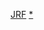 <noinclude>{{Notice|對於停止使用的車輛型號，請只在有[[Wikipedia:可供查證|可供查證]]的資料表明其全部車輛均已除籍時才列舉在下方「過往使用車輛」子列表中。}}</noinclude>
{{Navbox with collapsible groups
|name=JR貨物的車輛
|state=collapsed
|title=[[File:JR logo (freight).svg|30px]] [[日本貨物鐵道]]（JR貨物）的[[鐵路車輛|車輛]]
|titlestyle = border-left:solid 3em #2d86bd; border-right:solid 3em #2d86bd; background-color:#eee;
|listclass = hlist
|groupstyle = background:silver; font-weight:bold;
|group1 = 現役車輛
|list1 = {{Navbox subgroup
|group1 = [[電力機車]]
|list1 = {{Navbox subgroup
|group1 = 直流用
|list1 = [[日本國鐵EF64型電力機車|EF64型]] – [[日本國鐵EF65型電力機車|EF65型]] – [[日本國鐵EF66型電力機車|EF66型]] – [[日本國鐵EF67型電力機車|EF67型]] – 
 [[JR貨物EF210型電力機車|EF210型]] – [[JR貨物EH200型電力機車|EH200型]]
|group2 = 交流用
|list2 = [[日本國鐵ED75型電力機車|ED75型]] – [[日本國鐵ED76型電力機車|ED76型]] – [[JR貨物EH800型電力機車|EH800型]] 
|group3 = 交直兩用
|list3 = [[日本國鐵EF81型電力機車|EF81型]] – [[JR貨物EF510型電力機車|EF510型]] – [[JR貨物EH500型電力機車|EH500型]]}}
|group2 =[[柴油機車]]
|list2 = [[日本國鐵DD51型柴油機車|DD51型]] – [[日本國鐵DE10型柴油機車|DE10型]] – [[日本國鐵DE11型柴油機車|DE11型]] – [[JR貨物DF200型柴油機車|DF200型]]
|group3 = 混合動力機車
|list3 = [[JR貨物HD300型油電混合機車|HD300型]]
|group4 = [[電力動車組]]
|list4 = [[JR貨物M250系電力動車組|M250系]]
|group5 = [[貨車]]
|list5 = [[日本國鐵Wamu80000型貨車|<span lang="ja">ワム</span>80000型]] – [[日本國鐵Tora45000型貨車|<span lang="ja">トラ</span>45000型]] – [[日本國鐵Tora25000型貨車|<span lang="ja">トラ</span>25000型]] – [[日本國鐵Chi1000型貨車|<span lang="ja">チ</span>1000型]] – [[日本國鐵Kura9000型貨車|<span lang="ja">チサ</span>9000型]] – [[日本國鐵Chiki5200型貨車|<span lang="ja">チキ</span>5200型]] – [[日本國鐵Chiki5500型貨車 (二代)|<span lang="ja">チキ</span>5500型]] – [[日本國鐵Chiki6000型貨車|<span lang="ja">チキ</span>6000型]] – [[日本國鐵Chiki7000型貨車|<span lang="ja">チキ</span>7000型]] – [[JR貨物Koki71型貨車|<span lang="ja">コキ</span>71型]] – [[JR貨物Koki72型貨車|<span lang="ja">コキ</span>72型]] – [[JR貨物Koki100系貨車|<span lang="ja">コキ</span>100型 – <span lang="ja">コキ</span>101型 – <span lang="ja">コキ</span>102型 – <span lang="ja">コキ</span>103型 – <span lang="ja">コキ</span>104型 – <span lang="ja">コキ</span>105型 – <span lang="ja">コキ</span>106型 – <span lang="ja">コキ</span>107型 – <span lang="ja">コキ</span>110型]] – [[JR貨物Koki200型貨車|<span lang="ja">コキ</span>200型]] – [[日本國鐵Koki5500型貨車|<span lang="ja">コキ</span>5500型]] – [[日本國鐵Koki50000型貨車|<span lang="ja">コキ</span>50000型]] – [[日本國鐵Shiki180型貨車 (二代)|<span lang="ja">シキ</span>180型]] – [[日本國鐵Shiki550型貨車|<span lang="ja">シキ</span>550型]] – [[日本國鐵Shiki1000型貨車|<span lang="ja">シキ</span>1000型]] – [[日本國鐵Yo8000型貨車|<span lang="ja">ヨ</span>8000型]]}}
|group2 = 過往使用車輛
|list2 = {{Navbox subgroup
|groupstyle = width:7.5em
|liststyle = width:auto
|group1 = [[電力機車]]
|list1 = [[日本國鐵ED62型電力機車|ED62型]] – [[JR貨物EF200型電力機車|EF200型]] – [[日本國鐵EF61型電力機車|EF61型]] – [[JR貨物ED500型電力機車|ED500型]] – [[JR貨物EF500型電力機車|EF500型]] – [[日本國鐵ED79型電力機車|ED79型]]
|group2 = [[貨車]]
|list2 = [[JR貨物Wa100型貨車|<span lang="ja">ワ</span>100型]] – [[日本國鐵Waki5000型貨車|<span lang="ja">ワキ</span>5000型]] – [[日本國鐵Waki9000型貨車|<span lang="ja">ワキ</span>9000型]] – [[日本國鐵Waki10000型貨車|<span lang="ja">ワキ</span>10000型]] – [[日本國鐵Tora70000型貨車|<span lang="ja">トラ</span>70000型]] – [[日本國鐵Tora90000型貨車|<span lang="ja">トラ</span>90000型]] – [[日本國鐵Toki15000型貨車|<span lang="ja">トキ</span>21500型]] – [[日本國鐵Toki25000型貨車|<span lang="ja">トキ</span>23900型]] – [[日本國鐵Chiki4700型貨車|<span lang="ja">チキ</span>4700型]] – [[JR貨物Chiki100型貨車|<span lang="ja">チキ</span>100 – <span lang="ja">チキ</span>900型]] – [[JR貨物Koki70型貨車|<span lang="ja">コキ</span>70型]] – [[日本國鐵Koki10000型貨車|<span lang="ja">コキ</span>10000型 – <span lang="ja">コキ</span>19000型]] – [[日本國鐵Koki60000型貨車|<span lang="ja">コキ</span>60000型]] – [[日本國鐵Koki10000型貨車|<span lang="ja">コキフ</span>10000型]] – [[日本國鐵Koki50000型貨車|<span lang="ja">コキフ</span>50000型]] – [[日本國鐵Shiki100型貨車|<span lang="ja">シキ</span>100型]] – [[日本國鐵Shiki500型貨車|<span lang="ja">シキ</span>500型]] – [[日本國鐵Ku5000型貨車|<span lang="ja">ク</span>5000型]] – [[JR貨物Kuki900型貨車|<span lang="ja">クキ</span>900型]] – [[日本國鐵Seki3000型貨車|<span lang="ja">セキ</span>3000型 – <span lang="ja">セキ</span>6000型]] – [[日本國鐵Seki8000型貨車|<span lang="ja">セキ</span>8000型]] – [[日本國鐵Hoki2200型貨車|<span lang="ja">ホキ</span>2200型]] – [[日本國鐵Hoki2500型貨車|<span lang="ja">ホキ</span>2500型]] – [[日本國鐵Hoki2800型貨車|<span lang="ja">ホキ</span>2800型]] – [[日本國鐵Hi300型貨車|<span lang="ja">ヒ</span>300型]] – [[日本國鐵Hi600型貨車|<span lang="ja">ヒ</span>600型]]}}}}<noinclude>
[[Category:日本鐵路車輛列表模板|JRF]]
[[Category:日本貨物鐵道車輛|*]]
</noinclude>